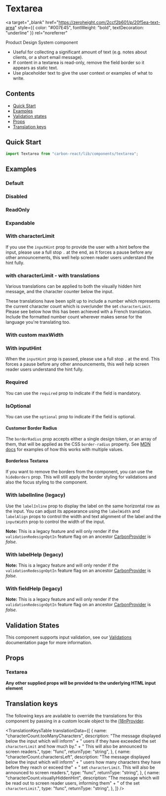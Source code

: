 

<Meta of={TextareaStories} />

# Textarea

<a
  target="_blank"
  href="https://zeroheight.com/2ccf2b601/p/20f5ea-text-area"
  style={{ color: "#007E45", fontWeight: "bold", textDecoration: "underline" }}
  rel="noreferrer"
>
  Product Design System component
</a>

- Useful for collecting a significant amount of text (e.g. notes about clients, or a short email message).
- If content in a textarea is read-only, remove the field border so it appears as static text.
- Use placeholder text to give the user context or examples of what to write.

## Contents

- [Quick Start](#quick-start)
- [Examples](#examples)
- [Validation states](#validation-states)
- [Props](#props)
- [Translation keys](#translation-keys)

## Quick Start

```javascript
import Textarea from "carbon-react/lib/components/textarea";
```

## Examples

### Default

<Canvas of={TextareaStories.DefaultStory} />

### Disabled

<Canvas of={TextareaStories.DisabledStory} />

### ReadOnly

<Canvas of={TextareaStories.ReadOnlyStory} />

### Expandable

<Canvas of={TextareaStories.ExpandableStory} />

### With characterLimit

If you use the `inputHint` prop to provide the user with a hint before the input, please use a full stop `.` at the end,
as it forces a pause before any other announcements, this well help screen reader users understand the hint fully.

<Canvas of={TextareaStories.CharacterLimitStory} />

### with characterLimit - with translations

Various translations can be applied to both the visually hidden hint message, and the character
counter below the input.

These translations have been split up to include a number which represents the current character count which
is over/under the set `characterLimit`. Please see below how this has been achieved with a French translation.
Include the formatted number count wherever makes sense for the language you're translating too.

<Canvas of={TextareaStories.TranslationsCharacterLimitStory} />

### With custom maxWidth

<Canvas of={TextareaStories.MaxWidthStory} />

### With inputHint

When the `inputHint` prop is passed, please use a full stop `.` at the end. This forces a pause
before any other announcements, this well help screen reader users understand the hint fully.

<Canvas of={TextareaStories.InputHintStory} />

### Required

You can use the `required` prop to indicate if the field is mandatory.

<Canvas of={TextareaStories.RequiredStory} />

### IsOptional

You can use the `optional` prop to indicate if the field is optional.

<Canvas of={TextareaStories.IsOptionalStory} />

#### Customer Border Radius

The `borderRadius` prop accepts either a single design token, or an array of them, that will be applied as the CSS `border-radius` property.
See [MDN docs](https://developer.mozilla.org/en-US/docs/Web/CSS/border-radius) for examples of how this works with multiple values.

<Canvas of={TextareaStories.BorderRadiusStory} />

#### Borderless Textarea

If you want to remove the borders from the component, you can use the `hideBorders` prop. This will still apply the border styling for validations and also the focus styling to the component.

<Canvas of={TextareaStories.BorderlessExample} />

### With labelInline (legacy)

Use the `labelInline` prop to display the label on the same horizontal row as the input. You can adjust its appearance using the `labelWidth` and
`labelAlign` props to control the width and text alignment of the label and the `inputWidth` prop to control the width of the input.

**Note:** This is a legacy feature and will only render if the `validationRedesignOptIn` feature flag on an ancestor [CarbonProvider](../?path=/docs/carbon-provider--docs) is *false*.

<Canvas of={TextareaStories.LabelInlineStory} />

<Canvas of={TextareaStories.LabelAlignStory} />

### With labelHelp (legacy)

**Note:** This is a legacy feature and will only render if the `validationRedesignOptIn` feature flag on an ancestor [CarbonProvider](../?path=/docs/carbon-provider--docs) is *false*.

<Canvas of={TextareaStories.LabelHelpStory} />

### With fieldHelp (legacy)

**Note:** This is a legacy feature and will only render if the `validationRedesignOptIn` feature flag on an ancestor [CarbonProvider](../?path=/docs/carbon-provider--docs) is *false*.

<Canvas of={TextareaStories.FieldHelpStory} />

## Validation States

This component supports input validation, see our [Validations](../?path=/docs/documentation-validations--docs) documentation page for more information.

## Props

### Textarea

<ArgTypes of={TextareaStories} />

**Any other supplied props will be provided to the underlying HTML input element**

## Translation keys

The following keys are available to override the translations for this component by passing in a custom locale object to the
[i18nProvider](../?path=/docs/documentation-i18n--docs).

<TranslationKeysTable
  translationData={[
    {
      name: "characterCount.tooManyCharacters",
      description:
        "The message displayed below the input which will inform" +
        " users if they have exceeded the set `characterLimit` and how much by." +
        " This will also be announced to screen readers.",
      type: "func",
      returnType: "string",
    },
    {
      name: "characterCount.charactersLeft",
      description:
        "The message displayed below the input which will inform" +
        " users how many characters they have before they reach or exceed the" +
        " set `characterLimit`. This will also be announced to screen readers.",
      type: "func",
      returnType: "string",
    },
    {
      name: "characterCount.visuallyHiddenHint",
      description:
        "The message which will be read out to screen reader users, informing them" +
        " of the set `characterLimit`.",
      type: "func",
      returnType: "string",
    },
  ]}
/>
